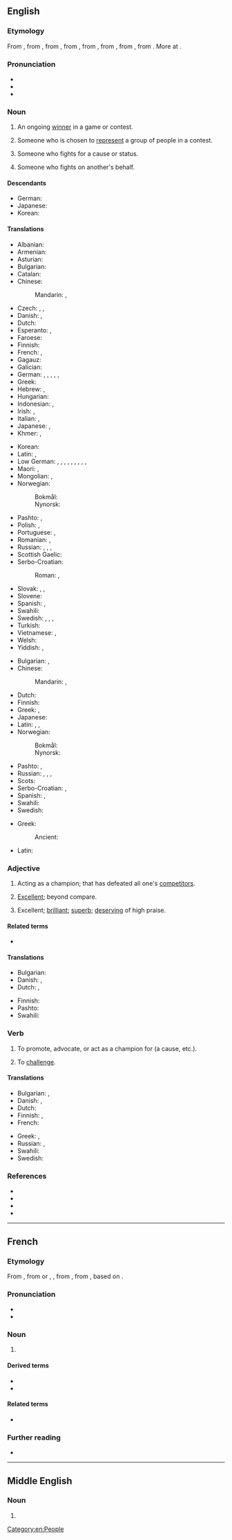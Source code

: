 {{also|Champion|champión}}
==English==
{{wikipedia}}

===Etymology===
From {{inh|en|enm|champioun}}, from {{der|en|fro|champion}}, from {{der|en|ML.|campio||combatant in a duel, champion}}, from {{der|en|frk|*kampijō||fighter}}, from {{der|en|gem-pro|*kampijô||fighter, warrior}}, from {{m|gem-pro|*kampijaną||to do battle, fight}}, from {{m|gem-pro|*kampaz||field, battlefield, battle}}, from {{der|en|la|campus||a field, a plain, a place of action}}. More at {{l|en|kemp}}.

===Pronunciation===
* {{IPA|/ˈtʃæm.pi.ən/|/ˈtʃæmp.jən/|lang=en}}
* {{audio|En-uk-champion.ogg|Audio (UK)|lang=en}}
* {{audio|en-us-champion.ogg|Audio (US)|lang=en}}

===Noun===
{{en-noun}}

# An ongoing [[winner]] in a game or contest.
#: {{ux|en|The defending '''champion''' is expected to defeat his challenger.}}
# Someone who is chosen to [[represent]] a group of people in a contest.
#: {{ux|en|[[wikipedia:Real Madrid C.F.|Real Madrid]] is eligible to play in [[wikipedia:2016 FIFA Club World Cup|FIFA Club World Cup]] as the '''champion''' of Europe.}}
# Someone who fights for a cause or status.
#: {{ux|en|'''champion''' of women's suffrage}}
# Someone who fights on another's behalf.
#: {{ux|en|'''champion''' of the poor}}
{{attention|en|edited from mobile, please check for errors introduced inadvertently}}

====Descendants====
* German: {{l|de|Champion}}
* Japanese: {{ja-r|チャンピオン}}
* Korean: {{ko-l|챔피언}}

====Translations====
{{trans-top|someone who has been winner in a contest}}
* Albanian: {{t+|sq|kampion|m}}
* Armenian: {{t+|hy|չեմպիոն}}
* Asturian: {{t|ast|campeón|m}}
* Bulgarian: {{t|bg|шампио́н|m}}
* Catalan: {{t+|ca|campió|m}}
* Chinese:
*: Mandarin: {{t+|cmn|冠軍|sc=Hani}}, {{t+|cmn|冠军|tr=guànjūn|sc=Hani}}
* Czech: {{t+|cs|mistr|m}}, {{t|cs|přeborník|m}}, {{t|cs|šampión|m}}
* Danish: {{t+|da|mester}}, {{t|da|champion}}
* Dutch: {{t+|nl|kampioen|m}}
* Esperanto: {{t|eo|ĉampiono}}, {{t|eo|ĉampionino}}
* Faroese: {{t|fo|meistari|m}}
* Finnish: {{t+|fi|mestari}}
* French: {{t+|fr|champion|m}}, {{t+|fr|championne|f}}
* Gagauz: {{t|gag|çempion}}
* Galician: {{t|gl|campión|m}}
* German: {{t+|de|Sieger|m}}, {{t+|de|Siegerin|f}}, {{t+|de|Gewinner|m}}, {{t+|de|Gewinnerin|f}}, {{t+|de|Meister|m}}, {{t+|de|Meisterin|f}}
* Greek: {{t+|el|πρωταθλητής|m}}
* Hebrew: {{t+|he|אלוף|m|tr=aluf}}, {{t|he|אלופה|f|tr=alufa}}
* Hungarian: {{t+|hu|bajnok}}
* Indonesian: {{t+|id|pemenang}}, {{t+|id|juara}}
* Irish: {{t|ga|curadh}}, {{t|ga|seaimpín|m}}
* Italian: {{t+|it|campione|m}}, {{t+|it|campionessa|f}}
* Japanese: {{t+|ja|チャンピオン|tr=chanpion}}, {{t+|ja|優勝者|tr=yūshōsha}}
* Khmer: {{t|km|បុរសចើងឯក|m|tr=bo’rɑh caəŋ aek}}, {{t|km|នារីចើងឯក|f|tr=nierii caəŋ aek}}
{{trans-mid}}
* Korean: {{t+|ko|챔피언}}
* Latin: {{t|la|adversarius|m}}, {{t|la|adversaria|f}}
* Low German: {{t|nds|Meester|m}}, {{t|nds|Mester|m}}, {{t|nds|Meister|m}}, {{t|nds|Meesterin|f}}, {{t|nds|Meestersch|f}}, {{t|nds|Meestersche|f}}, {{t|nds|Winner|m}}, {{t|nds|Winnerin|f}}, {{t|nds|Winnersch|f}}, {{t|nds|Winnersche|f}}
* Maori: {{t|mi|papatū}}, {{t|mi|whakaihuwaka}}
* Mongolian: {{t+|mn|аварга|sc=Cyrl}}, {{t+|mn|тэмцэгч|sc=Cyrl}}
* Norwegian:
*: Bokmål: {{t+|nb|mester|m}}
*: Nynorsk: {{t|nn|meister|m}}
* Pashto: {{t+|ps|اتل|m|tr=atël}}, {{t|ps|اتله|f|tr=atëla}}
* Polish: {{t+|pl|mistrz|m}}, {{t+|pl|mistrzyni|f}}
* Portuguese: {{t+|pt|campeão|m}}, {{t|pt|campeã|f}}
* Romanian: {{t+|ro|campion|m}}, {{t+|ro|campioană|f}}
* Russian: {{t+|ru|чемпио́н|m}}, {{t+|ru|чемпио́нка|f}}, {{t+|ru|победи́тель|m}}, {{t+|ru|победи́тельница|f}}
* Scottish Gaelic: {{t|gd|gaisgeach|m}}
* Serbo-Croatian:
*: Roman: {{t+|sh|prvak|m}}, {{t+|sh|pobednik|m}}
* Slovak: {{t|sk|šampión|m}}, {{t|sk|majster|m}}, {{t|sk|preborník|m}}
* Slovene: {{t+|sl|prvak|m}}
* Spanish: {{t+|es|campeón|m}}, {{t+|es|campeona|f}}
* Swahili: {{t+|sw|bingwa}}
* Swedish: {{t+|sv|vinnare|c}}, {{t|sv|vinnarinna|c}}, {{t+|sv|mästare|c}}, {{t+|sv|mästarinna|c}}
* Turkish: {{t+|tr|şampiyon}}
* Vietnamese: {{t+|vi|quán quân}}, {{t|vi|nhà vô địch}}
* Welsh: {{t+|cy|hyrwyddwr}}
* Yiddish: {{t|yi|מײַסטער|m}}, ‎{{t|yi|מײַסטערין|f}} ‎
{{trans-bottom}}

{{trans-top|defender of a cause}}
* Bulgarian: {{t+|bg|защитник|m}}, {{t+|bg|поборник|m}}
* Chinese:
*: Mandarin: {{t+|cmn|擁護者|sc=Hani}}, {{t+|cmn|拥护者|tr=yōnghùzhě|sc=Hani}}
* Dutch: {{t+|nl|voorvechter|m}}
* Finnish: {{t+|fi|puolestapuhuja}}
* Greek: {{t+|el|υπέρμαχος|m}}, {{t+|el|υπερασπιστής|m}}
* Japanese: {{t+|ja|擁護者|tr=yōgosha|sc=Jpan}}
* Latin: {{t|la|propugnator|m}}, {{t|la|propugnatrix|f}}, {{t|la|praeses|m}}
* Norwegian:
*: Bokmål: {{t|nb|forkjemper|m}}
*: Nynorsk: {{t|nn|forkjempar|m}}
{{trans-mid}}
* Pashto: {{t+|ps|اتل|m|tr=atël}}, {{t|ps|اتله|f|tr=atëla}}
* Russian: {{t+|ru|побо́рник|m}}, {{t+|ru|побо́рница|f}}, {{t+|ru|защи́тник|m}}, {{t+|ru|защи́тница|f}}
* Scots: {{t|sco|fechter}}
* Serbo-Croatian: {{t+|sh|pobornik|m}}, {{t+|sh|zagovornik|m}}
* Spanish: {{t+|es|adalid}}, {{t|es|valedor}}
* Swahili: {{t+|sw|bingwa}}
* Swedish: {{t|sv|förkämpe|c}}
{{trans-bottom}}

{{trans-top|someone who fights on another's behalf}}
* Greek:
*: Ancient: {{t|grc|ὑπέρμαχος|m}}
{{trans-mid}}
* Latin: {{t|la|prōpugnātor|m}}
{{trans-bottom}}

===Adjective===
{{en-adj|-}}

# {{lb|en|attributive}} Acting as a champion; that has defeated all one's [[competitor]]s.
# {{lb|en|attributive}} [[excellent|Excellent]]; beyond compare.
# {{lb|en|predicative|Ireland|British|dialect}} Excellent; [[brilliant]]; [[superb]]; [[deserving]] of high praise.
#: {{ux|en|"That rollercoaster was '''champion'''," laughed Vinny.}}

====Related terms====
* {{l|en|championship}}

====Translations====
{{trans-top|something very positive}}
* Bulgarian: {{t+|bg|отличен}}
* Danish: {{t|da|mesterlig}}, {{t|da|førsteklasses}}
* Dutch: {{t+|nl|meesterlijk}}, {{t+|nl|eerste klasse}}
{{trans-mid}}
* Finnish: {{t+|fi|mestari}}
* Pashto: {{t+|ps|اتل|tr=atël}}
* Swahili: {{t+|sw|bingwa}}
{{trans-bottom}}

===Verb===
{{en-verb}}

# {{lb|en|transitive}} To promote, advocate, or act as a champion for (a cause, etc.).
# {{lb|en|obsolete|transitive}} To [[challenge]].

====Translations====
{{trans-top|to advocate}}
* Bulgarian: {{t|bg|защитавам}}, {{t+|bg|подкрепям}}
* Danish: {{t|da|forsvare}}, {{t|da|forfægte}}
* Dutch: {{t|nl|voorvechten}}
* Finnish: {{t+|fi|puolustaa}}, {{t|fi|[[taistella]] [[joku|jonkun]] [[puolesta]]}}
* French: {{t+|fr|championner}}
{{trans-mid}}
* Greek: {{t+|el|προασπίζω}}, {{t+|el|υπερασπίζομαι}}
* Russian: {{t+|ru|защища́ть|impf}}, {{t+|ru|отста́ивать|impf}}
* Swahili: {{t+|sw|bingwa}}
* Swedish: {{t|sv|kämpa för}}
{{trans-bottom}}

===References===
* {{R:OED2}}
* {{R:Webster 1913}}
* {{R:Century 1911}}
* {{R:OneLook}}

[[Category:en:People]]

----

==French==

===Etymology===
From {{inh|fr|fro|champion}}, from {{inh|fr|ML.|-}} or {{der|fr|LL.|campiō}}, {{m|la|campiōnem||champion, fighter}}, from {{der|fr|frk|*kampijō}}, from {{der|fr|gem-pro|*kampijô}}, based on {{der|fr|la|campus||level ground}}.

===Pronunciation===
* {{fr-IPA}}
* {{audio|Fr-champion.ogg|Audio|lang=fr}}

===Noun===
{{fr-noun|m}}

# {{l|fr|champion}}

====Derived terms====
* {{l|fr|championnat}}
* {{l|fr|championner}}

====Related terms====
* {{l|fr|champ}}

===Further reading===
* {{R:TLFi}}

----

==Middle English==

===Noun===
{{head|enm|noun}}

# {{alternative form of|lang=enm|champioun}}